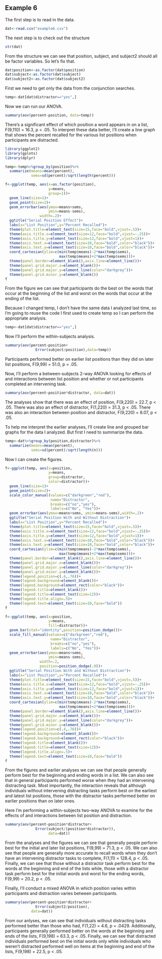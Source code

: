 ## Example 6

<!--
Set the working directory.
No Rchunk is needed to accomplish this.
-->

<!--
Read in the example6.csv data. For each of the following steps you
should preface your R commands with some plain English explanation.
-->

The first step is to read in the data.
```r
dat<-read.csv("example6.csv")
```
<!--
Check the structure of the data and change any variables that should
be factor variables into factor variables
-->

The next step is to check out the structure

```r
str(dat)
```

From the structure we can see that position, subject, and subject2
should all be factor variables. So let's fix that.

```r
dat$position<-as.factor(dat$position)
dat$subject<-as.factor(dat$subject)
dat$subject2<-as.factor(dat$subject2)
```

<!--
Perform a one-way between-subjects ANOVA examining for effects of 
the list position when participants have an intervening distractor
task to perform before recalling the lists they just learned.
Also create a line graph to help you interpret the results of your
analysis.
-->

First we need to get only the data from the conjunction searches.

```r
temp<-dat[dat$distractor=="yes",]
```

Now we can run our ANOVA.

```r
summary(aov(percent~position, data=temp))
```

There's a significant effect of which position a word appears in on
a list, F(9,110) = 16.3, p < .05. To interpret these data better,
I'll create a line graph that shows the percent recalled for the
various list positions when participants are distracted.

```r
library(ggplot2)
library(gplots)
library(dplyr)

temp<-temp%>%group_by(position)%>%
  summarize(means=mean(percent),
            sems=sd(percent)/sqrt(length(percent)))

f<-ggplot(temp, aes(x=as.factor(position),
                    y=means,
                    group=1))+
  geom_line(size=1)+
  geom_point(size=2)+
  geom_errorbar(aes(ymax=means+sems,
                    ymin=means-sems),
                width=.2)+
  ggtitle("Serial Position Effect")+
  labs(x="List Position",y="Percent Recalled")+
  theme(plot.title=element_text(size=15,face="bold",vjust=.5))+
  theme(axis.title.x=element_text(size=12,face="bold",vjust=-.25))+
  theme(axis.title.y=element_text(size=12,face="bold",vjust=1))+
  theme(axis.text.x=element_text(size=10,face="bold",color="black"))+
  theme(axis.text.y=element_text(size=10,face="bold",color="black"))+
  coord_cartesian(ylim=c(min(temp$means)-2*max(temp$sems),
                         max(temp$means)+2*max(temp$sems)))+
  theme(panel.border=element_blank(),axis.line=element_line())+
  theme(panel.grid.major.x=element_blank())+
  theme(panel.grid.major.y=element_line(color="darkgrey"))+
  theme(panel.grid.minor.y=element_blank())
f
```
From the figure we can see that participants do the best on the
words that occur at the beginning of the list and worst on the words
that occur at the ending of the list.

<!--
Perform a one-way within subjects ANOVA on the same data you analyzed
earlier. Tip: use subject as the subjects variable for this analysis.
-->

Because I changed temp, I don't have the same data I analyzed last
time, so I'm going to reuse the code I first used to create temp
so I can perform the appropriate analysis.

```r
temp<-dat[dat$distractor=="yes",]
```

Now I'll perform the within-subjects analysis.

```r
summary(aov(percent~position+
              Error(subject/position),data=temp))
```

Participants performed better on earlier list positions than they
did on later list positions, F(9,99) = 51.0, p = .05.

<!--
Perform a between-subjects ANOVA examining for the effects of and
interactions between list position and whether or not the
participants had an intervening distractor task before recalling
the lists of words.
-->

Now, I'll perform a between-subjects 2-way ANOVA looking for effects
of and interactions between list position and whether or not
participants completed an intervening task.

```r
summary(aov(percent~position*distractor, data=dat))
```

The analyses show that there was an effect of position, F(9,220) =
22.7, p < .05. There was also an effect of distractor, F(1,220) =
31.3, p < .05. There was also an interaction between position and
distractor, F(9,220) = 8.07, p < .05.

<!--
Create a line graph and a grouped bar graph to help us interpret
the results of the previous analyses. Include error bars in your
figures.
-->

To help me interpret the earlier analyses, I'll create line and
grouped bar graphs for the data I analyzed. But first I need to
summarize the data.

```r
temp<-dat%>%group_by(position,distractor)%>%
  summarize(means=mean(percent),
            sems=sd(percent)/sqrt(length(n)))
```

Now I can create the figures.

```r
f<-ggplot(temp, aes(x=position,
                    y=means,
                    group=distractor,
                    color=distractor))+
  geom_line(size=1)+
  geom_point(size=2)+
  scale_color_manual(values=c("darkgreen","red"),
                     name="Distractor",
                     breaks=c("no","yes"),
                     labels=c("No", "Yes"))+
  geom_errorbar(aes(ymax=means+sems, ymin=means-sems),width=.2)+
  ggtitle("Serial Position With and Without Distraction")+
  labs(x="List Position",y="Percent Recalled")+
  theme(plot.title=element_text(size=15,face="bold",vjust=.5))+
  theme(axis.title.x=element_text(size=12,face="bold",vjust=-.25))+
  theme(axis.title.y=element_text(size=12,face="bold",vjust=1))+
  theme(axis.text.x=element_text(size=10,face="bold",color="black"))+
  theme(axis.text.y=element_text(size=10,face="bold",color="black"))+
  coord_cartesian(ylim=c(min(temp$means)-2*max(temp$sems),
                         max(temp$means)+2*max(temp$sems)))+
  theme(panel.border=element_blank(),axis.line=element_line())+
  theme(panel.grid.major.x=element_blank())+
  theme(panel.grid.major.y=element_line(color="darkgrey"))+
  theme(panel.grid.minor.y=element_blank())+
  theme(legend.position=c(.4,.76))+
  theme(legend.background=element_blank())+
  theme(legend.background=element_rect(color="black"))+
  theme(legend.title=element_blank())+
  theme(legend.title=element_text(size=12))+
  theme(legend.title.align=.5)+
  theme(legend.text=element_text(size=10,face="bold"))
f

f<-ggplot(temp, aes(x=position,
                    y=means,
                    fill=distractor))+
  geom_bar(stat="identity",position=position_dodge())+
  scale_fill_manual(values=c("darkgreen","red"),
                     name="Distractor",
                     breaks=c("no","yes"),
                     labels=c("No", "Yes"))+
  geom_errorbar(aes(ymax=means+sems,
                    ymin=means-sems),
                width=.2,
                position=position_dodge(.9))+
  ggtitle("Serial Position With and Without Distraction")+
  labs(x="List Position",y="Percent Recalled")+
  theme(plot.title=element_text(size=15,face="bold",vjust=.5))+
  theme(axis.title.x=element_text(size=12,face="bold",vjust=-.25))+
  theme(axis.title.y=element_text(size=12,face="bold",vjust=1))+
  theme(axis.text.x=element_text(size=10,face="bold",color="black"))+
  theme(axis.text.y=element_text(size=10,face="bold",color="black"))+
  coord_cartesian(ylim=c(min(temp$means)-2*max(temp$sems),
                         max(temp$means)+2*max(temp$sems)))+
  theme(panel.border=element_blank(),axis.line=element_line())+
  theme(panel.grid.major.x=element_blank())+
  theme(panel.grid.major.y=element_line(color="darkgrey"))+
  theme(panel.grid.minor.y=element_blank())+
  theme(legend.position=c(.4,.76))+
  theme(legend.background=element_blank())+
  theme(legend.background=element_rect(color="black"))+
  theme(legend.title=element_blank())+
  theme(legend.title=element_text(size=12))+
  theme(legend.title.align=.5)+
  theme(legend.text=element_text(size=10,face="bold"))
f
```

<!--
Interpret the statistical results in light of the figures.
-->

From the figures and earlier analyses we can see that people
generally perform best for the beginning and ending words in
a list. We can also see that in general participants performed
worse when they had an intervening distracting task. Most
importantly, the interaction reveals that although individuals
without intervening distracting tasks perform best on the earliest
and latest list positions, those with the distractor tasks
performed better on earlier positions than on later ones.

<!--
Perform a within-subjects two-way ANOVA examining for the effects
of and interactions between list position and distraction. Tip:
use subject as the subject's variable for this analysis. Interpret
the results of the analysis based on the statistical results and
your earlier figures.
-->

Here I'm performing a within-subjects two-way ANOVA to examine for
the effects of and interactions between list position and
distraction.

```r
summary(aov(percent~position*distractor+
              Error(subject/(position*distractor)),
                    data=dat))
```

From the analyses and the figures we can see that generally people
perform best for the initial and later list positions, F(9,99) =
71.3, p < .05. We can also see that people are generally more
accurate to recall words when they don't have an intervening
distractor tasks to complete, F(1,11) = 128.4, p < .05. Finally,
we can see that those without a distractor task perform best for the
words at the beginning and end of the lists while, those with a
distractor task perform best for the initial words and worst for the
ending words, F(9,99) = 20.2, p < .05.

<!--
Finally conduct and interpret the results of a mixed ANOVA in which
position varies within subjects and distraction varies between
subjects. Make sure to interpret your results. Tip: use subject2
as your subject's variable for this analysis.
-->

Finally, I'll conduct a mixed ANOVA in which position varies within
participants and distraction varies between participants.

```r
summary(aov(percent~position*distractor+
              Error(subject2/position),
            data=dat))
```

From our anlyses, we can see that individuals without distracting
tasks performed better than those who had, F(1,22) = 4.6, p = .0429.
Additionally, participants generally performed better on the words
at the beginning and ends of the lists, F(9,198) = 63.3, p < .05.
Finally, we can see that distracted individuals performed best on
the initial words only while individuals who weren't distracted
performed well on items at the beginning and end of the lists,
F(9,198) = 22.5, p < .05.